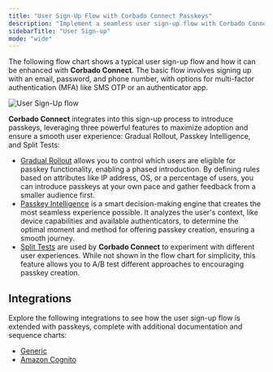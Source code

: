 ```yaml
---
title: "User Sign-Up Flow with Corbado Connect Passkeys"
description: "Implement a seamless user sign-up flow with Corbado Connect. Allow new users to create accounts and register passkeys in one single, easy step."
sidebarTitle: "User Sign-up"
mode: "wide"
---
```



<Demo />

The following flow chart shows a typical user sign-up flow and how it can be enhanced with **Corbado Connect**. The basic flow involves signing up with an email, password, and phone number, with options for multi-factor authentication (MFA) like SMS OTP or an authenticator app.

<Frame caption="User Sign-Up flow including Gradual Rollout and Passkey Intelligence">
  <img
    src="/images/corbado-connect/user-sign-up-flow.webp"
    alt="User Sign-Up flow"    
  />
</Frame>

**Corbado Connect** integrates into this sign-up process to introduce passkeys, leveraging three powerful features to maximize adoption and ensure a smooth user experience: Gradual Rollout, Passkey Intelligence, and Split Tests:

- [Gradual Rollout](/corbado-connect/features/gradual-rollout) allows you to control which users are eligible for passkey functionality, enabling a phased introduction. By defining rules based on attributes like IP address, OS, or a percentage of users, you can introduce passkeys at your own pace and gather feedback from a smaller audience first.
- [Passkey Intelligence](/corbado-connect/features/passkey-intelligence) is a smart decision-making engine that creates the most seamless experience possible. It analyzes the user's context, like device capabilities and available authenticators, to determine the optimal moment and method for offering passkey creation, ensuring a smooth journey.
- [Split Tests](/corbado-connect/features/split-tests) are used by **Corbado Connect** to experiment with different user experiences. While not shown in the flow chart for simplicity, this feature allows you to A/B test different approaches to encouraging passkey creation.

## Integrations

Explore the following integrations to see how the user sign-up flow is extended with passkeys, complete with additional documentation and sequence charts:

- [Generic](/corbado-connect/integration/generic#step-1%3A-passkey-enrollment)
- [Amazon Cognito](/corbado-connect/integration/cognito#user-sign-up)